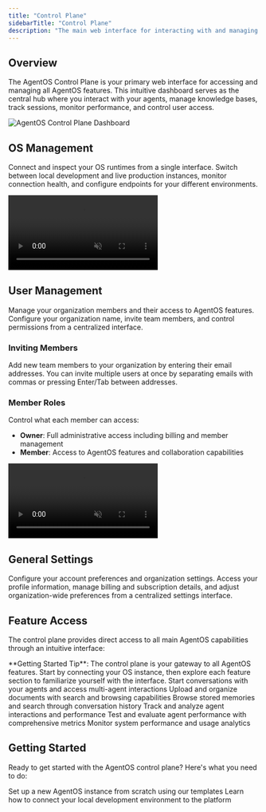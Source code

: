 ```yaml
---
title: "Control Plane"
sidebarTitle: "Control Plane"
description: "The main web interface for interacting with and managing your AgentOS instances"
---
```


## Overview

The AgentOS Control Plane is your primary web interface for accessing and managing all AgentOS features. This intuitive dashboard serves as the central hub where you interact with your agents, manage knowledge bases, track sessions, monitor performance, and control user access.

<Frame>
  <img
    src="/images/agentos-full-screenshot.png"
    alt="AgentOS Control Plane Dashboard"
    style={{ borderRadius: "0.5rem" }}
  />
</Frame>

## OS Management

Connect and inspect your OS runtimes from a single interface. Switch between local development and live production instances, monitor connection health, and configure endpoints for your different environments.

<Frame>
  <video
    autoPlay
    muted
    loop
    playsInline
    style={{ borderRadius: "0.5rem", width: "100%", height: "auto" }}
  >
    <source src="/videos/agentos-select-os.mp4" type="video/mp4" />
  </video>
</Frame>

## User Management

Manage your organization members and their access to AgentOS features. Configure your organization name, invite team members, and control permissions from a centralized interface.

### Inviting Members

Add new team members to your organization by entering their email addresses. You can invite multiple users at once by separating emails with commas or pressing Enter/Tab between addresses.

### Member Roles

Control what each member can access:

- **Owner**: Full administrative access including billing and member management
- **Member**: Access to AgentOS features and collaboration capabilities

<Frame>
  <video
    autoPlay
    muted
    loop
    playsInline
    style={{ borderRadius: "0.5rem", width: "100%", height: "auto" }}
  >
    <source src="/videos/agentos-invite-member.mp4" type="video/mp4" />
  </video>
</Frame>

## General Settings

Configure your account preferences and organization settings. Access your profile information, manage billing and subscription details, and adjust organization-wide preferences from a centralized settings interface.

## Feature Access

The control plane provides direct access to all main AgentOS capabilities through an intuitive interface:

<Note>
  **Getting Started Tip**: The control plane is your gateway to all AgentOS
  features. Start by connecting your OS instance, then explore each feature
  section to familiarize yourself with the interface.
</Note>

<CardGroup cols={2}>
  <Card
    title="Chat Interface"
    icon="comment"
    href="/agent-os/chat-interface"
  >
    Start conversations with your agents and access multi-agent interactions
  </Card>
  <Card
    title="Knowledge Management"
    icon="book"
    href="/concepts/knowledge/introduction"
  >
    Upload and organize documents with search and browsing capabilities
  </Card>
  <Card title="Memory System" icon="brain" href="/concepts/memory/overview">
    Browse stored memories and search through conversation history
  </Card>
  <Card title="Session Tracking" icon="clock" href="/concepts/agents/sessions">
    Track and analyze agent interactions and performance
  </Card>
  <Card
    title="Evaluation & Testing"
    icon="chart-bar"
    href="/concepts/evals/introduction"
  >
    Test and evaluate agent performance with comprehensive metrics
  </Card>
  <Card
    title="Metrics & Monitoring"
    icon="chart-line"
    href="/concepts/agents/metrics"
  >
    Monitor system performance and usage analytics
  </Card>
</CardGroup>

## Getting Started

Ready to get started with the AgentOS control plane? Here's what you need to do:

<CardGroup cols={2}>
  <Card
    title="Create Your First OS"
    icon="plus"
    href="/agent-os/creating-your-first-os"
  >
    Set up a new AgentOS instance from scratch using our templates
  </Card>
  <Card
    title="Connect Your AgentOS"
    icon="link"
    href="/agent-os/connecting-your-os"
  >
    Learn how to connect your local development environment to the platform
  </Card>
</CardGroup>
